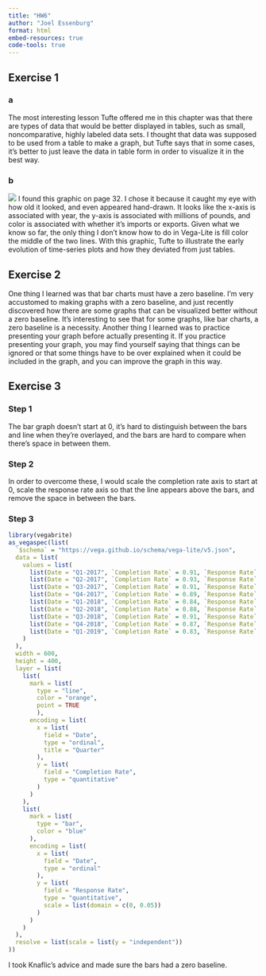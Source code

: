 ```yaml
---
title: "HW6"
author: "Joel Essenburg"
format: html
embed-resources: true
code-tools: true
---
```


## Exercise 1

### a

The most interesting lesson Tufte offered me in this chapter was that there are types of data that would be better displayed in tables, such as small, noncomparative, highly labeled data sets. I thought that data was supposed to be used from a table to make a graph, but Tufte says that in some cases, it's better to just leave the data in table form in order to visualize it in the best way.

### b

![](/rprojects/jse6/Data304/docs/map.png)
I found this graphic on page 32. I chose it because it caught my eye with how old it looked, and even appeared hand-drawn. It looks like the x-axis is associated with year, the y-axis is associated with millions of pounds, and color is associated with whether it's imports or exports. Given what we know so far, the only thing I don't know how to do in Vega-Lite is fill color the middle of the two lines. With this graphic, Tufte to illustrate the early evolution of time-series plots and how they deviated from just tables. 

## Exercise 2

One thing I learned was that bar charts must have a zero baseline. I'm very accustomed to making graphs with a zero baseline, and just recently discovered how there are some graphs that can be visualized better without a zero baseline. It's interesting to see that for some graphs, like bar charts, a zero baseline is a necessity. Another thing I learned was to practice presenting your graph before actually presenting it. If you practice presenting your graph, you may find yourself saying that things can be ignored or that some things have to be over explained when it could be included in the graph, and you can improve the graph in this way. 

## Exercise 3

### Step 1

The bar graph doesn't start at 0, it's hard to distinguish between the bars and line when they're overlayed, and the bars are hard to compare when there's space in between them. 

### Step 2

In order to overcome these, I would scale the completion rate axis to start at 0, scale the response rate axis so that the line appears above the bars, and remove the space in between the bars. 

### Step 3

```r
library(vegabrite)
as_vegaspec(list(
  `$schema` = "https://vega.github.io/schema/vega-lite/v5.json",
  data = list(
    values = list(
      list(Date = "Q1-2017", `Completion Rate` = 0.91, `Response Rate` = 0.023),
      list(Date = "Q2-2017", `Completion Rate` = 0.93, `Response Rate` = 0.018),
      list(Date = "Q3-2017", `Completion Rate` = 0.91, `Response Rate` = 0.028),
      list(Date = "Q4-2017", `Completion Rate` = 0.89, `Response Rate` = 0.023),
      list(Date = "Q1-2018", `Completion Rate` = 0.84, `Response Rate` = 0.034),
      list(Date = "Q2-2018", `Completion Rate` = 0.88, `Response Rate` = 0.027),
      list(Date = "Q3-2018", `Completion Rate` = 0.91, `Response Rate` = 0.026),
      list(Date = "Q4-2018", `Completion Rate` = 0.87, `Response Rate` = 0.039),
      list(Date = "Q1-2019", `Completion Rate` = 0.83, `Response Rate` = 0.028)
    )
  ),
  width = 600,
  height = 400,
  layer = list(
    list(
      mark = list(
        type = "line", 
        color = "orange", 
        point = TRUE
        ),
      encoding = list(
        x = list(
          field = "Date", 
          type = "ordinal", 
          title = "Quarter"
        ),
        y = list(
          field = "Completion Rate",
          type = "quantitative"
        )
      )
    ),
    list(
      mark = list(
        type = "bar", 
        color = "blue"
      ),
      encoding = list(
        x = list(
          field = "Date", 
          type = "ordinal"
        ),
        y = list(
          field = "Response Rate",
          type = "quantitative",
          scale = list(domain = c(0, 0.05))
        )
      )
    )
  ),
  resolve = list(scale = list(y = "independent"))
))
```

I took Knaflic's advice and made sure the bars had a zero baseline. 